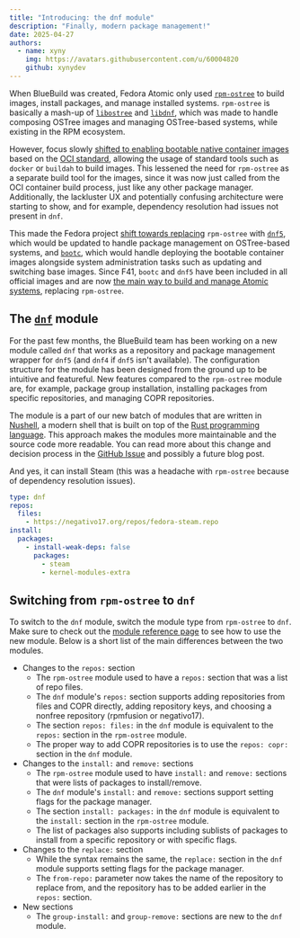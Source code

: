 ```yaml
---
title: "Introducing: the dnf module"
description: "Finally, modern package management!"
date: 2025-04-27
authors:
  - name: xyny
    img: https://avatars.githubusercontent.com/u/60004820
    github: xynydev
---
```


When BlueBuild was created, Fedora Atomic only used [`rpm-ostree`](https://coreos.github.io/rpm-ostree/) to build images, install packages, and manage installed systems. `rpm-ostree` is basically a mash-up of [`libostree`](https://ostreedev.github.io/ostree/) and [`libdnf`](https://github.com/rpm-software-management/libdnf), which was made to handle composing OSTree images and managing OSTree-based systems, while existing in the RPM ecosystem.

However, focus slowly [shifted to enabling bootable native container images](https://fedoraproject.org/wiki/Changes/OstreeNativeContainer) based on the [OCI standard](https://github.com/opencontainers/image-spec), allowing the usage of standard tools such as `docker` or `buildah` to build images. This lessened the need for `rpm-ostree` as a separate build tool for the images, since it was now just called from the OCI container build process, just like any other package manager. Additionally, the lackluster UX and potentially confusing architecture were starting to show, and for example, dependency resolution had issues not present in `dnf`.

This made the Fedora project [shift towards replacing](https://fedoraproject.org/wiki/Changes/DNFAndBootcInImageModeFedora) `rpm-ostree` with [`dnf5`](https://github.com/rpm-software-management/dnf5), which would be updated to handle package management on OSTree-based systems, and [`bootc`](https://github.com/bootc-dev/bootc), which would handle deploying the bootable container images alongside system administration tasks such as updating and switching base images. Since F41, `bootc` and `dnf5` have been included in all official images and are now [the main way to build and manage Atomic systems](https://docs.fedoraproject.org/en-US/bootc/rpm-ostree/), replacing `rpm-ostree`.

## The [`dnf`](/reference/module/dnf) module

For the past few months, the BlueBuild team has been working on a new module called `dnf` that works as a repository and package management wrapper for `dnf5` (and `dnf4` if `dnf5` isn't available). The configuration structure for the module has been designed from the ground up to be intuitive and featureful. New features compared to the `rpm-ostree` module are, for example, package group installation, installing packages from specific repositories, and managing COPR repositories.

The module is a part of our new batch of modules that are written in [Nushell](https://www.nushell.sh/), a modern shell that is built on top of the [Rust programming language](https://www.rust-lang.org/). This approach makes the modules more maintainable and the source code more readable. You can read more about this change and decision process in the [GitHub Issue](https://github.com/blue-build/modules/issues/212) and possibly a future blog post.

And yes, it can install Steam (this was a headache with `rpm-ostree` because of dependency resolution issues).

```yaml
type: dnf
repos:
  files:
    - https://negativo17.org/repos/fedora-steam.repo
install:
  packages:
    - install-weak-deps: false
      packages:
        - steam
        - kernel-modules-extra
```

## Switching from `rpm-ostree` to `dnf`

To switch to the `dnf` module, switch the module type from `rpm-ostree` to `dnf`. Make sure to check out the [module reference page](/reference/module/dnf) to see how to use the new module. Below is a short list of the main differences between the two modules.

- Changes to the `repos:` section
  - The `rpm-ostree` module used to have a `repos:` section that was a list of repo files.
  - The `dnf` module's `repos:` section supports adding repositories from files and COPR directly, adding repository keys, and choosing a nonfree repository (rpmfusion or negativo17).
  - The section `repos: files:` in the `dnf` module is equivalent to the `repos:` section in the `rpm-ostree` module.
  - The proper way to add COPR repositories is to use the `repos: copr:` section in the `dnf` module.
- Changes to the `install:` and `remove:` sections
  - The `rpm-ostree` module used to have `install:` and `remove:` sections that were lists of packages to install/remove.
  - The `dnf` module's `install:` and `remove:` sections support setting flags for the package manager.
  - The section `install: packages:` in the `dnf` module is equivalent to the `install:` section in the `rpm-ostree` module.
  - The list of packages also supports including sublists of packages to install from a specific repository or with specific flags.
- Changes to the `replace:` section
  - While the syntax remains the same, the `replace:` section in the `dnf` module supports setting flags for the package manager.
  - The `from-repo:` parameter now takes the name of the repository to replace from, and the repository has to be added earlier in the `repos:` section.
- New sections
  - The `group-install:` and `group-remove:` sections are new to the `dnf` module.
